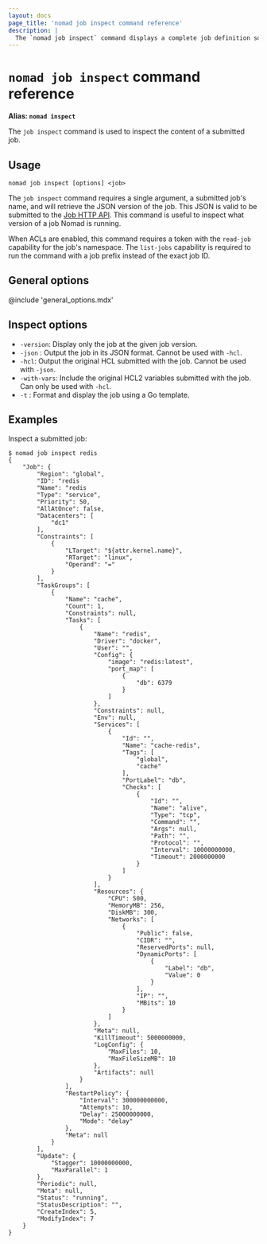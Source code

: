 ```yaml
---
layout: docs
page_title: 'nomad job inspect command reference'
description: |
  The `nomad job inspect` command displays a complete job definition so you can inspect contents.
---
```


# `nomad job inspect` command reference

**Alias: `nomad inspect`**

The `job inspect` command is used to inspect the content of a submitted job.

## Usage

```plaintext
nomad job inspect [options] <job>
```

The `job inspect` command requires a single argument, a submitted job's name, and
will retrieve the JSON version of the job. This JSON is valid to be submitted to
the [Job HTTP API]. This command is useful to inspect what version of a job
Nomad is running.

When ACLs are enabled, this command requires a token with the `read-job`
capability for the job's namespace. The `list-jobs` capability is required to
run the command with a job prefix instead of the exact job ID.

## General options

@include 'general_options.mdx'

## Inspect options

- `-version`: Display only the job at the given job version.
- `-json` : Output the job in its JSON format. Cannot be used with `-hcl`.
- `-hcl`: Output the original HCL submitted with the job. Cannot be used with
  `-json`.
- `-with-vars`: Include the original HCL2 variables submitted with the job. Can
    only be used with `-hcl`.
- `-t` : Format and display the job using a Go template.

## Examples

Inspect a submitted job:

```shell-session
$ nomad job inspect redis
{
    "Job": {
        "Region": "global",
        "ID": "redis
        "Name": "redis
        "Type": "service",
        "Priority": 50,
        "AllAtOnce": false,
        "Datacenters": [
            "dc1"
        ],
        "Constraints": [
            {
                "LTarget": "${attr.kernel.name}",
                "RTarget": "linux",
                "Operand": "="
            }
        ],
        "TaskGroups": [
            {
                "Name": "cache",
                "Count": 1,
                "Constraints": null,
                "Tasks": [
                    {
                        "Name": "redis",
                        "Driver": "docker",
                        "User": "",
                        "Config": {
                            "image": "redis:latest",
                            "port_map": [
                                {
                                    "db": 6379
                                }
                            ]
                        },
                        "Constraints": null,
                        "Env": null,
                        "Services": [
                            {
                                "Id": "",
                                "Name": "cache-redis",
                                "Tags": [
                                    "global",
                                    "cache"
                                ],
                                "PortLabel": "db",
                                "Checks": [
                                    {
                                        "Id": "",
                                        "Name": "alive",
                                        "Type": "tcp",
                                        "Command": "",
                                        "Args": null,
                                        "Path": "",
                                        "Protocol": "",
                                        "Interval": 10000000000,
                                        "Timeout": 2000000000
                                    }
                                ]
                            }
                        ],
                        "Resources": {
                            "CPU": 500,
                            "MemoryMB": 256,
                            "DiskMB": 300,
                            "Networks": [
                                {
                                    "Public": false,
                                    "CIDR": "",
                                    "ReservedPorts": null,
                                    "DynamicPorts": [
                                        {
                                            "Label": "db",
                                            "Value": 0
                                        }
                                    ],
                                    "IP": "",
                                    "MBits": 10
                                }
                            ]
                        },
                        "Meta": null,
                        "KillTimeout": 5000000000,
                        "LogConfig": {
                            "MaxFiles": 10,
                            "MaxFileSizeMB": 10
                        },
                        "Artifacts": null
                    }
                ],
                "RestartPolicy": {
                    "Interval": 300000000000,
                    "Attempts": 10,
                    "Delay": 25000000000,
                    "Mode": "delay"
                },
                "Meta": null
            }
        ],
        "Update": {
            "Stagger": 10000000000,
            "MaxParallel": 1
        },
        "Periodic": null,
        "Meta": null,
        "Status": "running",
        "StatusDescription": "",
        "CreateIndex": 5,
        "ModifyIndex": 7
    }
}
```

[job http api]: /nomad/api-docs/jobs
